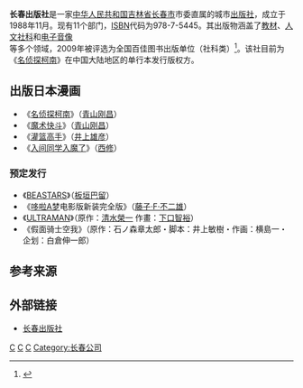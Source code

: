 {{Infobox Company
| company_name        = 长春出版社
| company_name_en     = Changchun Publishing House
| company_logo        = [[file:CCPH_Logo.jpg|file:CCPH Logo.jpg]]
| company_type        = [[出版社|出版社]]
| original_text       = 
| original_spelling   = 
| company_slogan      = 
| market_information  = 
| ROC_UBN             = 
| abbreviated_name    = 
| foundation          = 1988年11月
| location            = {{PRC}}<br>[[吉林省|吉林省]][[长春市|长春市]]建设街1377号
| zip_code            = 130061
| telephone_no        = +86-431-88569938、88561204
| key_people          = 
| industry            = 图书出版产业
| products            = 
| services            = 
| capital             = 
| revenue             = 
| operating_income    = 
| profit              = 
| total_asset         = 
| net_asset           = 
| market_value        = 
| num_employees       = 
| P/E ratio           = 
| earnings per share  = 
| Net asset value     = 
| accounting_period   = 
| parent              = 
| divisions           = 
| major_shareholder   = 
| subsid              = 
| homepage            = http://www.cccbs.net/
| width               = 
}}

'''长春出版社'''是一家[[中华人民共和国|中华人民共和国]][[吉林省|吉林省]][[长春市|长春市]]市委直属的城市[[出版社|出版社]]，成立于1988年11月。现有11个部门，[[ISBN|ISBN]]代码为978-7-5445。其出版物涵盖了[[教材|教材]]、[[人文|人文]][[社科|社科]]和[[电子音像|电子音像]]等多个领域，2009年被评选为全国百佳图书出版单位（社科类）<ref>{{Cite web
|url= http://www.gapp.gov.cn/cms/cms/upload/info/200908/465485/124995515224946001.doc
|title= “全国百佳图书出版单位”名单公示 <small>出版管字［2009］1079号</small>
|accessdate= 
|accessdaymonth= 
|accessmonthday= 
|accessyear= 
|author= 中华人民共和国新闻出版署
|last= 
|first= 
|authorlink= 
|coauthors= 
|date= 2009-08-11
|year= 
|month= 
|format= DOC
|work= [http://www.gapp.gov.cn/ 中华人民共和国新闻出版署官方网站]
|publisher= 
|pages= 第3页
|language= zh-hans
|doi= 
|archiveurl= https://web.archive.org/web/20190828234041/http://www.gapp.gov.cn/cms/cms/upload/info/200908/465485/124995515224946001.doc
|archivedate= 2019-08-28
|quote= ……1.社科类 安徽人民出版社 北京出版社 '''长春出版社'''……
|dead-url= no
}}</ref>。该社目前为《[[名侦探柯南|名侦探柯南]]》在中国大陆地区的单行本发行版权方。

==出版日本漫画==
*《[[名侦探柯南|名侦探柯南]]》（[[青山刚昌|青山刚昌]]）
*《[[魔术快斗|魔术快斗]]》（[[青山刚昌|青山刚昌]]）
*《[[灌篮高手|灌篮高手]]》（[[井上雄彦|井上雄彦]]）
*《[[入間同學入魔了！|入间同学入魔了]]》（[[西修|西修]]）
=== 预定发行 ===
*《[[BEASTARS|BEASTARS]]》（[[板垣巴留|板垣巴留]]）
*《[[哆啦A夢|哆啦A梦]]电影版新装完全版》（[[藤子·F·不二雄|藤子·F·不二雄]]）
*《[[ULTRAMAN|ULTRAMAN]]》（原作：[[清水榮一|清水榮一]] 作畫：[[下口智裕|下口智裕]]）
*《假面骑士空我》（原作：石ノ森章太郎・脚本：井上敏樹・作画：横島一・企划：白倉伸一郎）

==参考来源==
{{reflist}}

==外部链接==
*[http://www.cccbs.net/ 长春出版社] {{Wayback|url=http://www.cccbs.net/ |date=20190731110617 }}
[[Category:中華人民共和國出版社|C]]
[[Category:漫画出版社|C]]
[[Category:1988年成立的公司|C]]
[[Category:长春公司|Category:长春公司]]